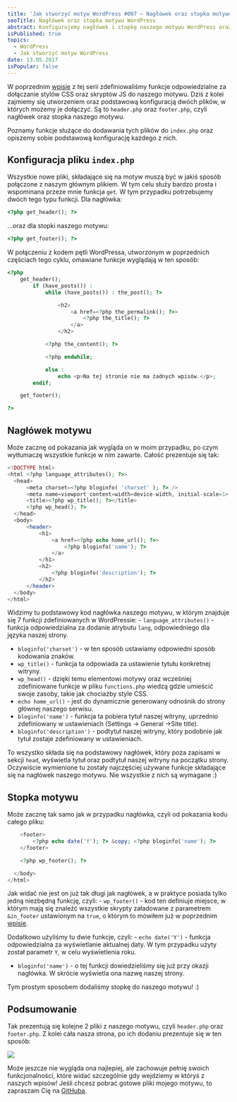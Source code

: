 ```yaml
---
title: 'Jak stworzyć motyw WordPress #007 – Nagłówek oraz stopka motywu'
seoTitle: Nagłówek oraz stopka motywu WordPress
abstract: Konfigurujemy nagłówek i stopkę naszego motywu WordPress oraz poznajemy funkcje potrzebne do ładowania ich do pliku index.php!
isPublished: true
topics:
  - WordPress
  - Jak stworzyć motyw WordPress
date: 13.05.2017
isPopular: false
---
```


W poprzednim [wpisie](./jak-stworzyc-motyw-wordpress-006) z tej serii zdefiniowaliśmy funkcje odpowiedzialne za dołączanie stylów CSS oraz skryptów JS do naszego motywu. Dziś z kolei zajmiemy się utworzeniem oraz podstawową konfiguracją dwóch plików, w których możemy je dołączyć. Są to `header.php` oraz `footer.php`, czyli nagłówek oraz stopka naszego motywu.

Poznamy funkcje służące do dodawania tych plików do `index.php` oraz opiszemy sobie podstawową konfigurację każdego z nich.

## Konfiguracja pliku `index.php`

Wszystkie nowe pliki, składające się na motyw muszą być w jakiś sposób połączone z naszym głównym plikiem. W tym celu służy bardzo prosta i wspominana przeze mnie funkcja `get`. W tym przypadku potrzebujemy dwóch tego typu funkcji. Dla nagłówka:

```php
<?php get_header(); ?>
```

...oraz dla stopki naszego motywu:

```php
<?php get_footer(); ?>
```

W połączeniu z kodem pętli WordPressa, utworzonym w poprzednich częściach tego cyklu, omawiane funkcje wyglądają w ten sposób:

```php
<?php
    get_header();
        if (have_posts()) :
            while (have_posts()) : the_post(); ?>

                <h2>
                    <a href=<?php the_permalink(); ?>>
                        <?php the_title(); ?>
                    </a>
                </h2>

            <?php the_content(); ?>

            <?php endwhile;

            else :
                echo <p>Na tej stronie nie ma żadnych wpisów.</p>;
        endif;

    get_footer();

?>
```

## Nagłówek motywu

Może zacznę od pokazania jak wygląda on w moim przypadku, po czym wytłumaczę wszystkie funkcje w nim zawarte. Całość prezentuje się tak:

```php
<!DOCTYPE html>
<html <?php language_attributes(); ?>>
  <head>
      <meta charset=<?php bloginfo( 'charset' ); ?> />
      <meta name=viewport content=width=device-width, initial-scale=1>
      <title><?php wp_title(); ?></title>
      <?php wp_head(); ?>
  </head>
  <body>
      <header>
          <h1>
              <a href=<?php echo home_url(); ?>>
                  <?php bloginfo('name'); ?>
              </a>
          </h1>
          <h2>
              <?php bloginfo('description'); ?>
          </h2>
      </header>
  </body>
</html>
```

Widzimy tu podstawowy kod nagłówka naszego motywu, w którym znajduje się 7 funkcji zdefiniowanych w WordPressie: - `language_attributes()` - funkcja odpowiedzialna za dodanie atrybutu `lang`, odpowiedniego dla języka naszej strony.

- `bloginfo('charset')` - w ten sposób ustawiamy odpowiedni sposób kodowania znaków.
- `wp_title()` - funkcja ta odpowiada za ustawienie tytułu konkretnej witryny.
- `wp_head()` - dzięki temu elementowi motywy oraz wcześniej zdefiniowane funkcje w pliku `functions.php` wiedzą gdzie umieścić swoje zasoby, takie jak chociażby style CSS.
- `echo home_url()` - jest do dynamicznie generowany odnośnik do strony głównej naszego serwisu.
- `bloginfo('name')` - funkcja ta pobiera tytuł naszej witryny, uprzednio zdefiniowany w ustawieniach (Settings -> General ->Site title).
- `bloginfo('description')` - podtytuł naszej witryny, który podobnie jak tytuł zostaje zdefiniowany w ustawieniach.

To wszystko składa się na podstawowy nagłówek, który poza zapisami w sekcji `head`, wyświetla tytuł oraz podtytuł naszej witryny na początku strony. Oczywiście wymienione tu zostały najczęściej używane funkcje składające się na nagłówek naszego motywu. Nie wszystkie z nich są wymagane :)

## Stopka motywu

Może zacznę tak samo jak w przypadku nagłówka, czyli od pokazania kodu całego pliku:

```php
    <footer>
        <?php echo date('Y'); ?> &copy; <?php bloginfo('name'); ?>
    </footer>

    <?php wp_footer(); ?>

  </body>
</html>
```

Jak widać nie jest on już tak długi jak nagłówek, a w praktyce posiada tylko jedną niezbędną funkcję, czyli: - `wp_footer()` - kod ten definiuje miejsce, w którym mają się znaleźć wszystkie skrypty załadowane z parametrem `&in_footer` ustawionym na `true`, o którym to mówiłem już w poprzednim [wpisie](./jak-stworzyc-motyw-wordpress-006).

Dodatkowo użyliśmy tu dwie funkcje, czyli: - `echo date('Y')` - funkcja odpowiedzialna za wyświetlanie aktualnej daty. W tym przypadku użyty został parametr `Y`, w celu wyświetlenia roku.

- `bloginfo('name')` - o tej funkcji dowiedzieliśmy się już przy okazji nagłówka. W skrócie wyświetla ona nazwę naszej strony.

Tym prostym sposobem dodaliśmy stopkę do naszego motywu! :)

## Podsumowanie

Tak prezentują się kolejne 2 pliki z naszego motywu, czyli `header.php` oraz `footer.php`. Z kolei cała nasza strona, po ich dodaniu prezentuje się w ten sposób:

![](./rezultat.jpg)

Może jeszcze nie wygląda ona najlepiej, ale zachowuje pełnię swoich funkcjonalności, które widać szczególnie gdy wejdziemy w któryś z naszych wpisów! Jeśli chcesz pobrać gotowe pliki mojego motywu, to zapraszam Cię na [GitHuba](https://github.com/robert-orlinski/modern-blog).
